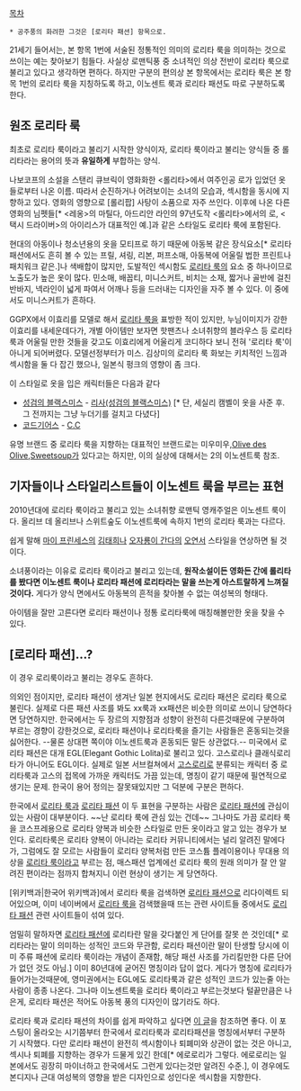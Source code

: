 [[목차]]

 * 공주풍의 화려한 그것은 [로리타 패션] 항목으로.

21세기 들어서는, 본 항목 1번에 서술된 정통적인 의미의 로리타 룩을 의미하는 것으로 쓰이는 예는 찾아보기 힘들다. 사실상 로맨틱풍 중 소녀적인 의상 전반이 로리타 룩으로 불리고 있다고 생각하면 편하다.
하지만 구분의 편의상 본 항목에서는 로리타 룩은 본 항목 1번의 로리타 룩을 지칭하도록 하고, 이노센트 룩과 로리타 패션도 따로 구분하도록 한다.

==  원조 로리타 룩 ==

최초로 로리타 룩이라고 불리기 시작한 양식이자, 로리타 룩이라고 불리는 양식들 중 롤리타라는 용어의 뜻과 '''유일하게''' 부합하는 양식.

나보코프의 소설을 스탠리 큐브릭이 영화화한 <롤리타>에서 여주인공 로가 입었던 옷들로부터 나온 이름. 따라서 순진하거나 어려보이는 소녀의 모습과, 섹시함을 동시에 지향하고 있다. 영화의 영향으로 [롤리팝] 사탕이 소품으로 자주 쓰인다.
이후에 나온 다른 영화의 님펫들[* <레옹>의 마틸다, 아드리안 라인의 97년도작 <롤리타>에서의 로, <택시 드라이버>의 아이리스가 대표적인 예.]과 같은 스타일도 로리타 룩에 포함된다.

현대의 아동이나 청소년용의 옷을 모티프로 하기 때문에 아동복 같은 장식요소[* 로리타 패션에서도 흔히 볼 수 있는 프릴, 셔링, 리본, 퍼프소매, 아동복에 어울릴 법한 프린트나 패치워크 같은.]나 색배합이 많지만, 도발적인 섹시함도 [[로리타 룩]]의 요소 중 하나이므로 노출도가 높은 옷이 많다. 민소매, 배꼽티, 미니스커트, 비치는 소재, 짧거나 골반에 걸친 반바지, 넥라인이 넓게 파여서 어깨나 등을 드러내는 디자인을 자주 볼 수 있다. 이 중에서도 미니스커트가 흔하다.

GGPX에서 이효리를 모델로 해서 [[로리타 룩]]을 표방한 적이 있지만, 누님이미지가 강한 이효리를 내세운데다가, 개별 아이템만 보자면 핫팬츠나 소녀취향의 블라우스 등 로리타 룩과 어울릴 만한 것들을 갖고도 이효리에게 어울리게 코디하다 보니 전혀 '로리타 룩'이 아니게 되어버렸다. 모델선정부터가 미스.
김상미의 로리타 룩 화보는 키치적인 느낌과 섹시함을 둘 다 잡긴 했으나, 일본식 펑크의 영향이 좀 크다.

이 스타일로 옷을 입은 캐릭터들은 다음과 같다 
* [[성검의 블랙스미스]] - [[리사(성검의 블랙스미스)]] [* 단, 세실리 캠벨이 옷을 사준 후. 그 전까지는 그냥 누더기를 걸치고 다녔다]
* [[코드기어스]] - [[C.C]]

유명 브랜드 중 로리타 룩을 지향하는 대표적인 브랜드로는 미우미우,[[Olive des Olive]],[[Sweetsoup]]가 있다고는 하지만, 이의 실상에 대해서는 2의 이노센트룩 참조.

== 기자들이나 스타일리스트들이 이노센트 룩을 부르는 표현 ==

2010년대에 로리타 룩이라고 불리고 있는 소녀취향 로맨틱 영캐주얼은 이노센트 룩이다. 올리브 데 올리브나 스위트숲도 이노센트룩에 속하지 1번의 로리타 룩과는 다르다.

쉽게 말해 [[마이 프린세스]]의 [[김태희]]나 [[오자룡이 간다]]의 [[오연서]] 스타일을 연상하면 될 것이다.

소녀풍이라는 이유로 로리타 룩이라고 불리고 있는데, '''원작소설이든 영화든 간에 롤리타를 봤다면 이노센트 룩이나 로리타 패션에 로리타라는 말을 쓰는게 아스트랄하게 느껴질것이다.''' 게다가 양식 면에서도 아동복의 흔적을 찾아볼 수 없는 여성복의 형태다.

아이템을 잘만 고른다면 로리타 패션이나 정통 로리타룩에 매칭해볼만한 옷을 찾을 수 있다.

== [로리타 패션]...? ==

이 경우 로리룩이라고 불리는 경우도 흔하다.

의외인 점이지만, 로리타 패션이 생겨난 일본 현지에서도 로리타 패션은 로리타 룩으로 불린다. 실제로 다른 패션 사조를 봐도 xx룩과 xx패션은 비슷한 의미로 쓰이니 당연하다면 당연하지만.
한국에서는 두 장르의 지향점과 성향이 완전히 다른것때문에 구분하여 부르는 경향이 강한것으로, 로리타 패션이나 로리타룩을 즐기는 사람들은 혼동되는것을 싫어한다. --물론 상대편 쪽이야 이노센트룩과 혼동되든 말든 상관없다.--
미국에서 로리타 패션은 대개 EGL(Elegant Gothic Lolita)로 불리고 있다. 고스로리나 클래식로리타가 아니어도 EGL이다.
실제로 일본 서브컬쳐에서 [[고스로리]]로 분류되는 캐릭터 중 로리타룩과 고스의 접목에 가까운 캐릭터도 가끔 있는데, 명칭이 같기 때문에 필연적으로 생기는 문제. 한국이 용어 정의는 잘못돼있지만 그 덕분에 구분은 편하다.

한국에서 [[로리타 룩]]과 [[로리타 패션]] 이 두 표현을 구분하는 사람은 [[로리타 패션]]에 관심이 있는 사람이 대부분이다.  ~~난 로리타 룩에 관심 있는 건데~~ 그나마도 가끔 로리타 룩을 코스프레용으로 로리타 양복과 비슷한 스타일로 만든 옷이라고 알고 있는 경우가 보인다. 로리타룩은 로리타 양복이 아니라는 로리타 커뮤니티에서는 널리 알려진 말에다가, 그럼에도 잘 모르는 사람들이 로리타 양복처럼 만든 코스튬 플레이용이나 무대용 의상을 [[로리타 룩]]이라고 부르는 점, 매스패션 업계에선 로리타 룩의 원래 의미가 잘 안 알려진 편이라는 점까지 합쳐지니 이런 현상이 생기는 게 당연하다.

[위키백과|한국어 위키백과]에서 로리타 룩을 검색하면 [[로리타 패션]]으로 리다이렉트 되어있으며, 이미 네이버에서 [[로리타 룩]]을 검색했을때 뜨는 관련 사이트들 중에서도 [[로리타 패션]] 관련 사이트들이 섞여 있다.

엄밀히 말하자면 [[로리타 패션]]에 로리타란 말을 갖다붙인 게 단어를 잘못 쓴 것인데[* 로리타라는 말이 의미하는 성적인 코드와 무관함, 로리타 패션이란 말이 탄생할 당시에 이미 주류 패션에 로리타 룩이라는 개념이 존재함, 해당 패션 사조를 가리킬만한 다른 단어가 없던 것도 아님.] 이미 80년대에 굳어진 명칭이라 답이 없다. 게다가 명칭에 로리타가 들어가는것때문에, 영미권에서는 EGL에도 로리타룩과 같은 성적인 코드가 있는줄 아는 사람이 종종 나온다.
그나마 이노센트룩을 로리타 룩이라고 부르는것보다 털끝만큼은 나은게, 로리타 패션은 적어도 아동복 풍의 디자인이 많기라도 하다.

로리타 룩과 로리타 패션의 차이를 쉽게 파악하고 싶다면 [http://blog.naver.com/shimotsuma/30001840080 이 글]을 참조하면 좋다. 이 포스팅이 올라오는 시기쯤부터 한국에서 로리타룩과 로리타패션을 명칭에서부터 구분하기 시작했다.
다만 로리타 패션이 완전히 섹시함이나 퇴폐미와 상관이 없는 것은 아니고, 섹시나 퇴폐를 지향하는 경우가 드물게 있긴 한데[* 에로로리가 그렇다. 에로로리는 일본에서도 굉장히 마이너하고 한국에서도 그런게 있다는것만 알려진 수준.], 이 경우에도 본디지나 근대 여성복의 영향을 받은 디자인으로 성인다운 섹시함을 지향한다.
